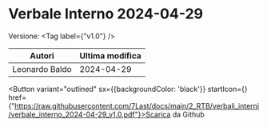 

# Verbale Interno 2024-04-29

Versione: <Tag label={"v1.0"} />



|    Autori    |Ultima modifica|
|--------------|---------------|
|Leonardo Baldo|   2024-04-29  |

<Button variant="outlined" sx={{backgroundColor: 'black'}} startIcon={<GithubIcon />} href={"https://raw.githubusercontent.com/7Last/docs/main/2_RTB/verbali_interni/verbale_interno_2024-04-29_v1.0.pdf"}>Scarica da Github</Button>